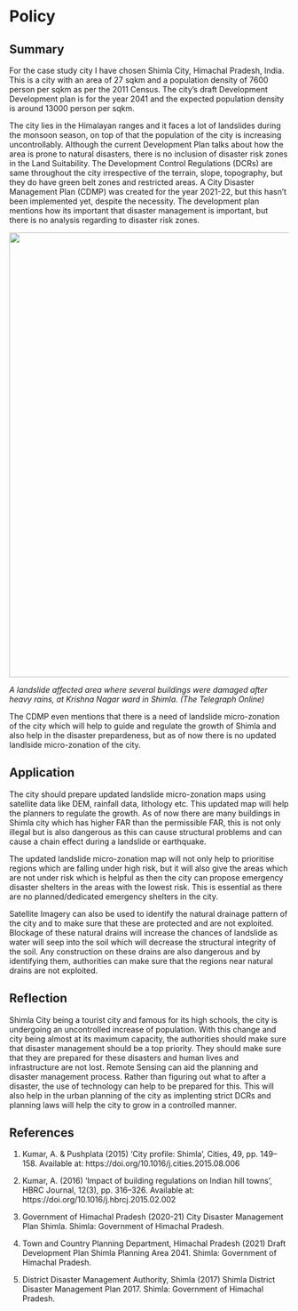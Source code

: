 # Policy

## Summary

For the case study city I have chosen Shimla City, Himachal Pradesh, India. This is a city with an area of 27 sqkm and a population density of 7600 person per sqkm as per the 2011 Census. The city's draft Development Development plan is for the year 2041 and the expected population density is around 13000 person per sqkm.

The city lies in the Himalayan ranges and it faces a lot of landslides during the monsoon season, on top of that the population of the city is increasing uncontrollably. Although the current Development Plan talks about how the area is prone to natural disasters, there is no inclusion of disaster risk zones in the Land Suitability. The Development Control Regulations (DCRs) are same throughout the city irrespective of the terrain, slope, topography, but they do have green belt zones and restricted areas. A City Disaster Management Plan (CDMP) was created for the year 2021-22, but this hasn't been implemented yet, despite the necessity. The development plan mentions how its important that disaster management is important, but there is no analysis regarding to disaster risk zones.

::: {style="text-align: center;"}
<img src="Files/shimla_landslide.jpg" width="800px"/>
:::
*A landslide affected area where several buildings were damaged after heavy rains, at Krishna Nagar ward in Shimla. (The Telegraph Online)*

The CDMP even mentions that there is a need of landslide micro-zonation of the city which will help to guide and regulate the growth of Shimla and also help in the disaster prepardeness, but as of now there is no updated landlside micro-zonation of the city.

## Application

The city should prepare updated landslide micro-zonation maps using satellite data like DEM, rainfall data, lithology etc. This updated map will help the planners to regulate the growth. As of now there are many buildings in Shimla city which has higher FAR than the permissible FAR, this is not only illegal but is also dangerous as this can cause structural problems and can cause a chain effect during a landslide or earthquake.

The updated landslide micro-zonation map will not only help to prioritise regions which are falling under high risk, but it will also give the areas which are not under risk which is helpful as then the city can propose emergency disaster shelters in the areas with the lowest risk. This is essential as there are no planned/dedicated emergency shelters in the city.

Satellite Imagery can also be used to identify the natural drainage pattern of the city and to make sure that these are protected and are not exploited. Blockage of these natural drains will increase the chances of landslide as water will seep into the soil which will decrease the structural integrity of the soil. Any construction on these drains are also dangerous and by identifying them, authorities can make sure that the regions near natural drains are not exploited.

## Reflection

Shimla City being a tourist city and famous for its high schools, the city is undergoing an uncontrolled increase of population. With this change and city being almost at its maximum capacity, the authorities should make sure that disaster management should be a top priority. They should make sure that they are prepared for these disasters and human lives and infrastructure are not lost. Remote Sensing can aid the planning and disaster management process. Rather than figuring out what to after a disaster, the use of technology can help to be prepared for this. This will also help in the urban planning of the city as implenting strict DCRs and planning laws will help the city to grow in a controlled manner.

## References

1.  Kumar, A. & Pushplata (2015) ‘City profile: Shimla’, Cities, 49, pp. 149–158. Available at: https://doi.org/10.1016/j.cities.2015.08.006

2.  Kumar, A. (2016) ‘Impact of building regulations on Indian hill towns’, HBRC Journal, 12(3), pp. 316–326. Available at: https://doi.org/10.1016/j.hbrcj.2015.02.002

3.  Government of Himachal Pradesh (2020-21) City Disaster Management Plan Shimla. Shimla: Government of Himachal Pradesh.

4.  Town and Country Planning Department, Himachal Pradesh (2021) Draft Development Plan Shimla Planning Area 2041. Shimla: Government of Himachal Pradesh.

5.  District Disaster Management Authority, Shimla (2017) Shimla District Disaster Management Plan 2017. Shimla: Government of Himachal Pradesh.
